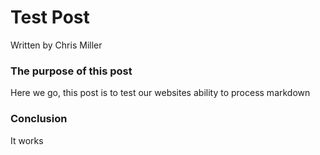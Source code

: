 # Test Post

Written by Chris Miller

### The purpose of this post

Here we go, this post is to test our websites ability to process markdown

### Conclusion

It works
